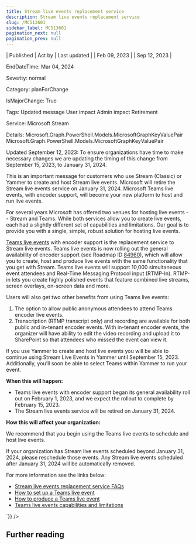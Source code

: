 ```yaml
---
title: Stream live events replacement service
description: Stream live events replacement service
slug: /MC513601
sidebar_label: MC513601
pagination_next: null
pagination_prev: null
---
```



| Published | Act by | Last updated |
| Feb 09, 2023 |  | Sep 12, 2023 |

EndDateTime: Mar 04, 2024

Severity: normal

Category: planForChange

IsMajorChange: True

Tags: Updated message User impact Admin impact Retirement

Service: Microsoft Stream

Details: Microsoft.Graph.PowerShell.Models.MicrosoftGraphKeyValuePair Microsoft.Graph.PowerShell.Models.MicrosoftGraphKeyValuePair

<div dangerouslySetInnerHTML={{__html:`
<p>Updated September 12, 2023: To ensure organizations have time to make necessary changes we are updating the timing of this change from September 15, 2023, to January 31, 2024.</p><p>This is an important message for customers who use Stream (Classic) or Yammer to create and host Stream live events. Microsoft will retire the Stream live events service on January 31, 2024. Microsoft Teams live events, with encoder support, will become your new platform to host and run live events.  
</p><p>
</p><p>For several years Microsoft has offered two venues for hosting live events -- Stream and Teams. While both services allow you to create live events, each had a slightly different set of capabilities and limitations. Our goal is to provide you with a single, simple, robust solution for hosting live events.<br></p><p><a href="https://support.microsoft.com/office/schedule-a-teams-live-event-7a9ce97c-e1cd-470f-acaf-e6dfc179a0e2" target="_blank">Teams live events</a> with encoder support is the replacement service to Stream live events. Teams live events is now rolling out the general availability of encoder support (see Roadmap ID <a href="https://www.microsoft.com/microsoft-365/roadmap?rtc=1%26filters=&amp;searchterms=84960" target="_blank">84960</a>), which will allow you to create, host and produce live events with the same functionality that you get with Stream. Teams live events will support 10,000 simultaneous event attendees and Real-Time Messaging Protocol input (RTMP-In). RTMP-in lets you create highly polished events that feature combined live streams, screen overlays, on-screen data and more.&nbsp;</p><p>Users will also get two other benefits from using Teams live events: </p><ol><li>The option to allow public anonymous attendees to attend Teams encoder live events.</li><li>Transcription (RTMP transcript only) and recording are available for both public and in-tenant encoder events. With in-tenant encoder events, the organizer will have ability to edit the video recording and upload it to SharePoint so that attendees who missed the event can view it.</li></ol><p>
</p><p>If you use Yammer to create and host live events you will be able to continue using Stream Live Events in Yammer until September 15, 2023. Additionally, you’ll soon be able to select Teams within Yammer to run your event.&nbsp;</p><p><b>When this will happen:</b> </p><ul><li>Teams live events with encoder support began its general availability roll out on February 1, 2023, and we expect the rollout to complete by February 15, 2023.  <br></li><li>The Stream live events service will be retired on January 31, 2024.<br></li></ul><p><b>How this will affect your organization:</b> &nbsp;<br></p><p>We recommend that you begin using the Teams live events to schedule and host live events.&nbsp;<br></p><p>If your organization has Stream live events scheduled beyond January 31, 2024, please reschedule those events. Any Stream live events scheduled after January 31, 2024 will be automatically removed.&nbsp;<br></p><p>For more information see the links below:<br></p><ul><li><a href="https://aka.ms/StreamLiveEventsRetirement" target="_blank">Stream live events replacement service FAQs</a><br></li><li><a href="https://support.microsoft.com/office/schedule-a-teams-live-event-7a9ce97c-e1cd-470f-acaf-e6dfc179a0e2" target="_blank">How to set up a Teams live event</a><br></li><li><a href="https://support.microsoft.com/office/produce-a-teams-live-event-using-teams-encoder-b0026c9d-fd37-4bb3-bffc-6961f221fbe9" target="_blank">How to produce a Teams live event</a><br></li><li><a href="https://learn.microsoft.com/microsoftteams/teams-live-events/plan-for-teams-live-events" target="_blank">Teams live events capabilities and limitations</a></li></ul>
`}} />

## Further reading
